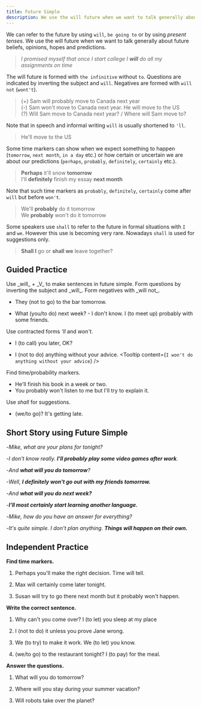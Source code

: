 ```yaml
---
title: Future Simple
description: We use the will future when we want to talk generally about future beliefs, opinions, hopes and predictions
---
```


We can refer to the future by using `will`, `be going to` or by using _present tenses_. We use the will future when we want to talk generally about future beliefs, opinions, hopes and predictions.

> _I promised myself that once I start college I **will** do all my assignments on time_

The will future is formed with `the infinitive` without `to`. Questions are indicated by inverting the subject and `will`. Negatives are formed with `will not` (`wont't`).

> (+) Sam will probably move to Canada next year  
> (-) Sam won't move to Canada next year. He will move to the US  
> (?) Will Sam move to Canada next year? / Where will Sam move to?

Note that in speech and informal writing `will` is usually shortened to `'ll`.

> He'll move to the US

Some time markers can show when we expect something to happen (`tomorrow`, `next month`, `in a day` etc.) or how certain or uncertain we are about our predictions (`perhaps`, `probably`, `definitely`, `certainly` etc.).

> **Perhaps** it'll snow **tomorrow**  
> I'll **definitely** finish my essay **next month**

Note that such time markers as `probably`, `definitely`, `certainly` come after `will` but before `won't`.

> We'll **probably** do it tomorrow  
> We **probably** won't do it tomorrow

Some speakers use `shall` to refer to the future in formal situations with `I` and `we`. However this use is becoming very rare. Nowadays `shall` is used for suggestions only.

> **Shall I** go or **shall we** leave together?

## Guided Practice

<Callout type="success">
  Use _will_ + _V_ to make sentences in future simple. Form questions by inverting the
  subject and _will_. Form negatives with _will not_.
</Callout>

- They (not to go) to the bar tomorrow. <Tooltip content="will not go" />

- What (you/to do) next week? - I don't know. I (to meet up) probably with some friends. <Tooltip content="What will you do next week?, I will probably meet up with some friends" />

<Callout type="success">Use contracted forms _'ll_ and _won't_.</Callout>

- I (to call) you later, OK? <Tooltip content="I'll call you later, OK?" />

- I (not to do) anything without your advice. <Tooltip content={`I won't do anything without your advice`} />

<Callout type="success">Find time/probability markers.</Callout>

- He'll finish his book in a week or two. <Tooltip content="week or two"/>
- You probably won't listen to me but I'll try to explain it. <Tooltip content="probably" />

<Callout type="success">Use _shall_ for suggestions.</Callout>

- (we/to go)? It's getting late. <Tooltip content="Shall we go?" />

## Short Story using Future Simple

-_Mike, what are your plans for tonight?_

-_I don't know really. **I'll probably play some video games after work**._

-_And **what will you do tomorrow**?_

-_Well, **I definitely won't go out with my friends tomorrow.**_

-_And **what will you do next week?**_

-_**I'll most certainly start learning another language.**_

-_Mike, how do you have an answer for everything?_

-_It's quite simple. I don't plan anything. **Things will happen on their own.**_

## Independent Practice

**Find time markers.**

1. Perhaps you'll make the right decision. Time will tell. <Tooltip content="perhaps" />

2. Max will certainly come later tonight. <Tooltip content="certainly, later tonight" />

3. Susan will try to go there next month but it probably won't happen. <Tooltip content="next month, probably" />

**Write the correct sentence.**

1. Why can't you come over? I (to let) you sleep at my place <Tooltip content="I'll let you sleep at my place" />

2. I (not to do) it unless you prove Jane wrong. <Tooltip content="I won't do it unless you prove Jane wrong" />

3. We (to try) to make it work. We (to let) you know. <Tooltip content="We'll try to make it work. We'll let you know" />

4. (we/to go) to the restaurant tonight? I (to pay) for the meal. <Tooltip content="Shall we go to the restaurant tonight? I'll pay for the meal" />

**Answer the questions.**

1. What will you do tomorrow? <Tooltip content="I'll probably stay at home and sleep the whole day" />

2. Where will you stay during your summer vacation? <Tooltip content="I'll stay at my friends' place" />

3. Will robots take over the planet? <Tooltip content="Robots won't take over the planet. / I don't think that robots will take over the planet." />

